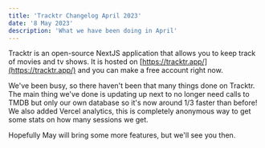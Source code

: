 ```yaml
---
title: 'Tracktr Changelog April 2023'
date: '8 May 2023'
description: 'What we have been doing in April'
---
```


Tracktr is an open-source NextJS application that allows you to keep track of movies and tv shows. It is hosted on [https://tracktr.app/](https://tracktr.app/) and you can make a free account right now.

We've been busy, so there haven't been that many things done on Tracktr. The main thing we've done is updating up next to no longer need calls to TMDB but only our own database so it's now around 1/3 faster than before! We also added Vercel analytics, this is completely anonymous way to get some stats on how many sessions we get.

Hopefully May will bring some more features, but we'll see you then.
